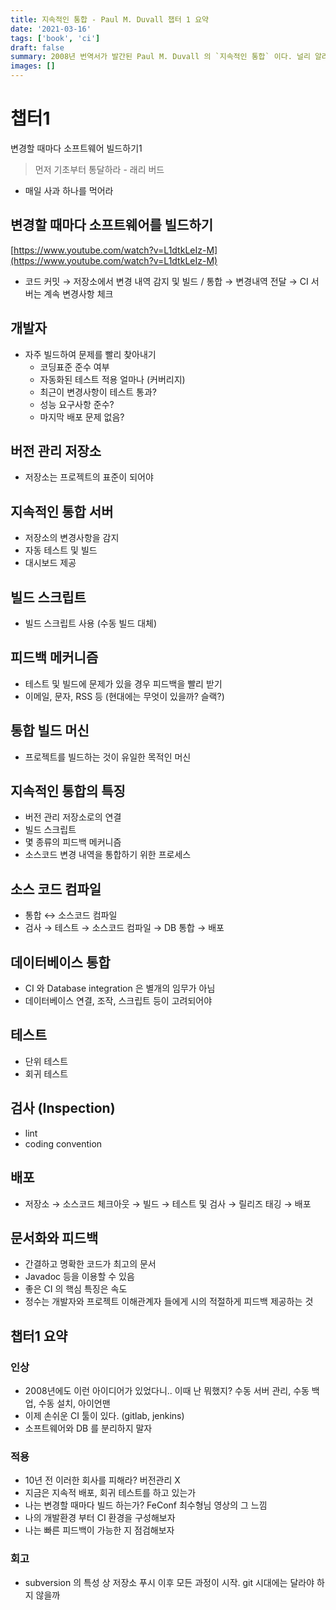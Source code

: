 ```yaml
---
title: 지속적인 통합 - Paul M. Duvall 챕터 1 요약
date: '2021-03-16'
tags: ['book', 'ci']
draft: false
summary: 2008년 번역서가 발간된 Paul M. Duvall 의 `지속적인 통합` 이다. 널리 알려지고 사용되고 있는 DevOps 개념 중 하나인 CI/CD 중 CI 에 대한 아이디어가 어떻게 고안되었는지 살펴볼 수 있다.
images: []
---
```


# 챕터1

변경할 때마다 소프트웨어 빌드하기1

> 먼저 기초부터 통달하라 - 래리 버드

- 매일 사과 하나를 먹어라

## 변경할 때마다 소프트웨어를 빌드하기

[https://www.youtube.com/watch?v=L1dtkLeIz-M](https://www.youtube.com/watch?v=L1dtkLeIz-M)

- 코드 커밋 → 저장소에서 변경 내역 감지 및 빌드 / 통합 → 변경내역 전달 → CI 서버는 계속 변경사항 체크

## 개발자

- 자주 빌드하여 문제를 빨리 찾아내기
  - 코딩표준 준수 여부
  - 자동화된 테스트 적용 얼마나 (커버리지)
  - 최근이 변경사항이 테스트 통과?
  - 성능 요구사항 준수?
  - 마지막 배포 문제 없음?

## 버전 관리 저장소

- 저장소는 프로젝트의 표준이 되어야

## 지속적인 통합 서버

- 저장소의 변경사항을 감지
- 자동 테스트 및 빌드
- 대시보드 제공

## 빌드 스크립트

- 빌드 스크립트 사용 (수동 빌드 대체)

## 피드백 메커니즘

- 테스트 및 빌드에 문제가 있을 경우 피드백을 빨리 받기
- 이메일, 문자, RSS 등 (현대에는 무엇이 있을까? 슬랙?)

## 통합 빌드 머신

- 프로젝트를 빌드하는 것이 유일한 목적인 머신

## 지속적인 통합의 특징

- 버전 관리 저장소로의 연결
- 빌드 스크립트
- 몇 종류의 피드백 메커니즘
- 소스코드 변경 내역을 통합하기 위한 프로세스

## 소스 코드 컴파일

- 통합 ↔ 소스코드 컴파일
- 검사 → 테스트 → 소스코드 컴파일 → DB 통합 → 배포

## 데이터베이스 통합

- CI 와 Database integration 은 별개의 임무가 아님
- 데이터베이스 연결, 조작, 스크립트 등이 고려되어야

## 테스트

- 단위 테스트
- 회귀 테스트

## 검사 (Inspection)

- lint
- coding convention

## 배포

- 저장소 → 소스코드 체크아웃 → 빌드 → 테스트 및 검사 → 릴리즈 태깅 → 배포

## 문서화와 피드백

- 간결하고 명확한 코드가 최고의 문서
- Javadoc 등을 이용할 수 있음
- 좋은 CI 의 핵심 특징은 속도
- 정수는 개발자와 프로젝트 이해관계자 들에게 시의 적절하게 피드백 제공하는 것

## 챕터1 요약

### 인상

- 2008년에도 이런 아이디어가 있었다니.. 이때 난 뭐했지? 수동 서버 관리, 수동 백업, 수동 설치, 아이언맨
- 이제 손쉬운 CI 툴이 있다. (gitlab, jenkins)
- 소프트웨어와 DB 를 분리하지 말자

### 적용

- 10년 전 이러한 회사를 피해라? 버전관리 X
- 지금은 지속적 배포, 회귀 테스트를 하고 있는가
- 나는 변경할 때마다 빌드 하는가? FeConf 최수형님 영상의 그 느낌
- 나의 개발환경 부터 CI 환경을 구성해보자
- 나는 빠른 피드백이 가능한 지 점검해보자

### 회고

- subversion 의 특성 상 저장소 푸시 이후 모든 과정이 시작. git 시대에는 달라야 하지 않을까
